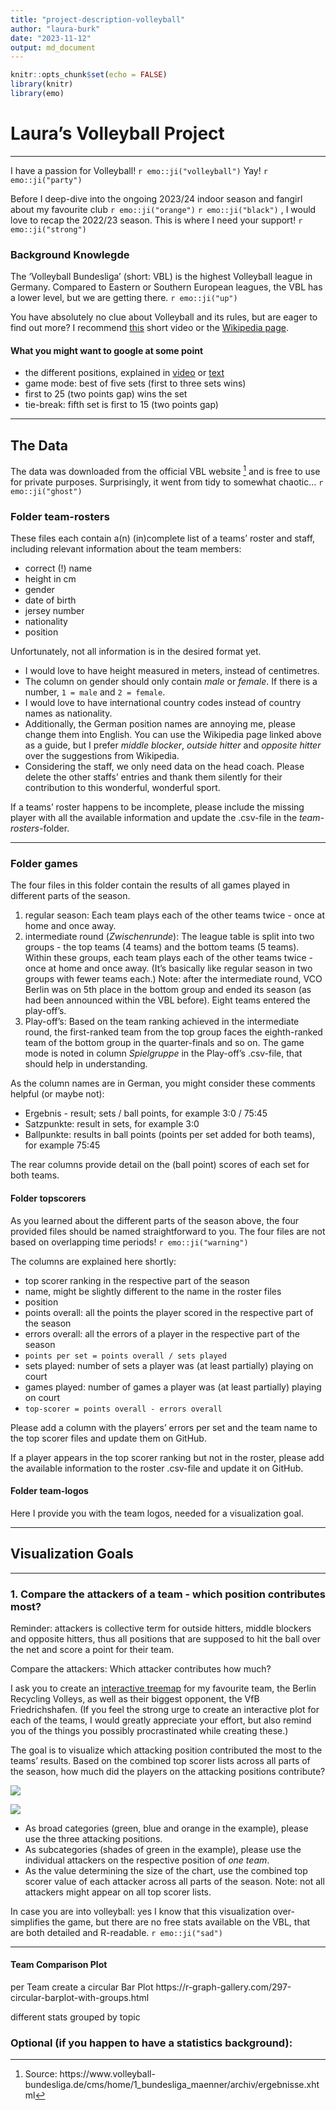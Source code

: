 ```yaml
---
title: "project-description-volleyball"
author: "laura-burk"
date: "2023-11-12"
output: md_document
---
```


```r
knitr::opts_chunk$set(echo = FALSE)
library(knitr)
library(emo)
```

# Laura's Volleyball Project
***
I have a passion for Volleyball! `r emo::ji("volleyball")`  Yay! `r emo::ji("party")`

Before I deep-dive into the ongoing 2023/24 indoor season and fangirl about my favourite club `r emo::ji("orange")` `r emo::ji("black")` , I would love to recap the 2022/23 season.
This is where I need your support! `r emo::ji("strong")`

### Background Knowlegde

The 'Volleyball Bundesliga' (short: VBL) is the highest Volleyball league in Germany.
Compared to Eastern or Southern European leagues, the VBL has a lower level, but we are getting there. `r emo::ji("up")`

You have absolutely no clue about Volleyball and its rules, but are eager to find out more?
I recommend [this](https://www.youtube.com/watch?v=OWCkPbzq81g) short video or the [Wikipedia page](https://en.wikipedia.org/wiki/Volleyball).

#### What you might want to google at some point
* the different positions, explained in [video](https://www.youtube.com/watch?v=aHZQfyl-hEA) or [text](https://en.wikipedia.org/wiki/Volleyball#Player_specialization) 
* game mode: best of five sets (first to three sets wins)
* first to 25 (two points gap) wins the set
* tie-break: fifth set is first to 15 (two points gap)

***


## The Data
The data was downloaded from the official VBL website [^1] and is free to use for private purposes. Surprisingly, it went from tidy to somewhat chaotic... `r emo::ji("ghost")` 

[^1]: Source: https://www.volleyball-bundesliga.de/cms/home/1_bundesliga_maenner/archiv/ergebnisse.xhtml

### Folder **team-rosters**
These files each contain a(n) (in)complete list of a teams' roster and staff, including relevant information about the team members:

* correct (!) name 
* height in cm
* gender
* date of birth
* jersey number
* nationality
* position

Unfortunately, not all information is in the desired format yet.

* I would love to have height measured in meters, instead of centimetres.
* The column on gender should only contain *male* or *female*. If there is a number,  `1 = male` and `2 = female`.
* I would love to have international country codes instead of country names as nationality.
* Additionally, the German position names are annoying me, please change them into English. You can use the Wikipedia page linked above as a guide, but I prefer *middle blocker*, *outside hitter* and *opposite hitter* over the suggestions from Wikipedia.
* Considering the staff, we only need data on the head coach. Please delete the other staffs' entries and thank them silently for their contribution to this wonderful, wonderful sport.

If a teams' roster happens to be incomplete, please include the missing player with all the available information and update the .csv-file in the *team-rosters*-folder.

***

### Folder **games**
The four files in this folder contain the results of all games played in different parts of the season.

1. regular season: Each team plays each of the other teams twice - once at home and once away.
2. intermediate round (*Zwischenrunde*): The league table is split into two groups - the top teams (4 teams) and the bottom teams (5 teams). Within these groups, each team plays each of the other teams twice - once at home and once away. (It's basically like regular season in two groups with fewer teams each.) Note: after the intermediate round, VCO Berlin was on 5th place in the bottom group and ended its season (as had been announced within the VBL before). Eight teams entered the play-off's.
3. Play-off's: Based on the team ranking achieved in the intermediate round, the first-ranked team from the top group faces the eighth-ranked team of the bottom group in the quarter-finals and so on. The game mode is noted in column *Spielgruppe* in the Play-off's .csv-file, that should help in understanding.

As the column names are in German, you might consider these comments helpful (or maybe not):

* Ergebnis - result; sets / ball points, for example 3:0 / 75:45
* Satzpunkte: result in sets, for example 3:0
* Ballpunkte: results in ball points (points per set added for both teams), for example 75:45

The rear columns provide detail on the (ball point) scores of each set for both teams.



#### Folder **topscorers**
As you learned about the different parts of the season above, the four provided files should be named straightforward to you.
The four files are not based on overlapping time periods! `r emo::ji("warning")`

The columns are explained here shortly:

* top scorer ranking in the respective part of the season
* name, might be slightly different to the name in the roster files
* position
* points overall: all the points the player scored in the respective part of the season
* errors overall: all the errors of a player in the respective part of the season
* `points per set = points overall / sets played `
* sets played: number of sets a player was (at least partially) playing on court
* games played: number of games a player was (at least partially) playing on court
* `top-scorer = points overall - errors overall`

Please add a column with the players' errors per set and the team name to the top scorer files and update them on GitHub.

If a player appears in the top scorer ranking but not in the roster, please add the available information to the roster .csv-file and update it on GitHub.


#### Folder **team-logos**
Here I provide you with the team logos, needed for a visualization goal.

***

## Visualization Goals

***

### 1. Compare the attackers of a team - which position contributes most?

Reminder: attackers is collective term for outside hitters, middle blockers and opposite hitters, thus all positions that are supposed to hit the ball over the net and score a point for their team.

Compare the attackers: Which attacker contributes how much?

I ask you to create an [interactive treemap](https://r-graph-gallery.com/237-interactive-treemap.html) for my favourite team, the Berlin Recycling Volleys, as well as their biggest opponent, the VfB Friedrichshafen.
(If you feel the strong urge to create an interactive  plot for each of the teams, I would greatly appreciate your effort, but also remind you of the things you possibly procrastinated while creating these.)

The goal is to visualize which attacking position contributed the most to the teams' results. 
Based on the combined top scorer lists across all parts of the season, how much did the players on the attacking positions contribute?

![](attacker-comparison-treemap.png)


![](attacker-comparison-interactive-treemap.png)

* As broad categories (green, blue and orange in the example), please use the three attacking positions.
* As subcategories (shades of green in the example), please use the individual attackers on the respective position of *one team*.
* As the value determining the size of the chart, use the combined top scorer value of each attacker across all parts of the season. Note: not all attackers might appear on all top scorer lists.

In case you are into volleyball: yes I know that this visualization over-simplifies the game, but there are no free stats available on the VBL, that are both detailed and R-readable. `r emo::ji("sad")`

***

#### Team Comparison Plot

per Team create a circular Bar Plot
https://r-graph-gallery.com/297-circular-barplot-with-groups.html

different stats grouped by topic 

### Optional (if you happen to have a statistics background):
